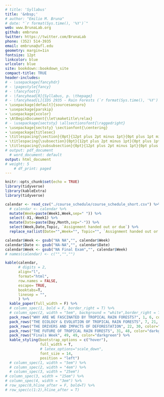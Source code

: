 ```yaml
---
# title: 'Syllabus'
title: '&nbsp;'
# author: "Emilio M. Bruna"
# date: "`r format(Sys.time(), '%Y')`"
web: www.BrunaLab.org
github: embruna
twitter: https://twitter.com/BrunaLab
phone: (352) 514-3935
email: embruna@ufl.edu
geometry: margin=1in
fontsize: 12pt
linkcolor: blue
urlcolor: blue
site: bookdown::bookdown_site
compact-title: TRUE
header-includes:
# - \usepackage{fancyhdr}
# - \pagestyle{fancy}
# - \fancyfoot{}
# - \fancyhead[R]{Syllabus, p. \thepage}
# - \fancyhead[L]{IDS 2935 - Rain Forests (`r format(Sys.time(), '%Y')`)}
- \usepackage[default]{sourcesanspro}
- \usepackage{parskip}
- \usepackage{xcolor}
- \AtBeginDocument{\let\maketitle\relax}
# - \usepackage{sectsty} \allsectionsfont{\raggedright}
- \usepackage{sectsty} \sectionfont{\centering}
- \usepackage{titlesec}
- \titlespacing{\section}{0pt}{12pt plus 2pt minus 1pt}{0pt plus 1pt minus 1pt}
- \titlespacing{\subsection}{0pt}{12pt plus 2pt minus 1pt}{0pt plus 1pt minus 1pt}
- \titlespacing{\subsubsection}{0pt}{12pt plus 2pt minus 1pt}{0pt plus 1pt minus 1pt}
# output: pdf_document
  # word_document: default
output: html_document
# weight: 5
    # df_print: paged
---
```


```r
knitr::opts_chunk$set(echo = TRUE)
library(tidyverse)
library(kableExtra)
library(tidyverse)
```


<!-- ~/Dropbox (UFL)/Teaching/IDS 2935 - Future of Rain Forests//IDS2935_syllabus/course_schedule -->
```r
calendar <- read_csv("./course_schedule/course_schedule_short.csv") %>% 
  # calendar <- calendar %>% 
  mutate(Week=paste(Week1,Week,sep=" ")) %>% 
  select(-X1,-Week1) %>% 
  mutate(Date=paste(Day,Month,sep="-")) %>% 
  select(Week,Date,Topic, `Assignment handed out or due`) %>% 
  replace_na(list(Date="",Week="", Topic="", `Assignment handed out or due`=""))

calendar$Week <- gsub("NA NA","", calendar$Week)
calendar$Date <- gsub("NA-NA","", calendar$Date)
calendar$Week <- gsub("NA Final Exam","", calendar$Week)
# names(calendar) <- c("","","")

kable(calendar,
      # digits = 2,
      align="l",
      format="html",
      row.names = FALSE,
      escape= TRUE,
      booktabs=T,
      linesep = "",
      ) %>% 
  kable_paper(full_width = F) %>%
  # column_spec(1, bold = F, border_right = T) %>%
  # column_spec(2, width = "5em", background = "white",border_right = T) %>% 
  pack_rows("WHY ARE WE FASCINATED BY TROPICAL RAIN FORESTS?", 1, 6, color="darkgreen") %>%
  pack_rows("THE ECOLOGY & EVOLUTION OF TROPICAL RAIN FORESTS", 7, 21, color="darkgreen") %>%
  pack_rows("THE DRIVERS AND IMPACTS OF DEFORESTATION", 22, 30, color="darkgreen") %>%
  pack_rows("THE FUTURE OF TROPICAL RAIN FORESTS", 31, 48, color="darkgreen") %>%
  pack_rows("Finals Week", 49, 49, color="darkgreen") %>%
  kable_styling(bootstrap_options = c("hover"),
                full_width = T,
                # latex_options="scale_down",
                font_size = 14,
                position = "left")
  # column_spec(1, width = "5em") %>%
  # column_spec(2, width = "4em") %>%
  # column_spec(3, width = "25em")
# column_spec(3, width = "15em") %>%
# column_spec(4, width = "3em") %>%
# row_spec(0,hline_after = F, bold=T) %>%
# row_spec(c(1:2),hline_after = T)
```
